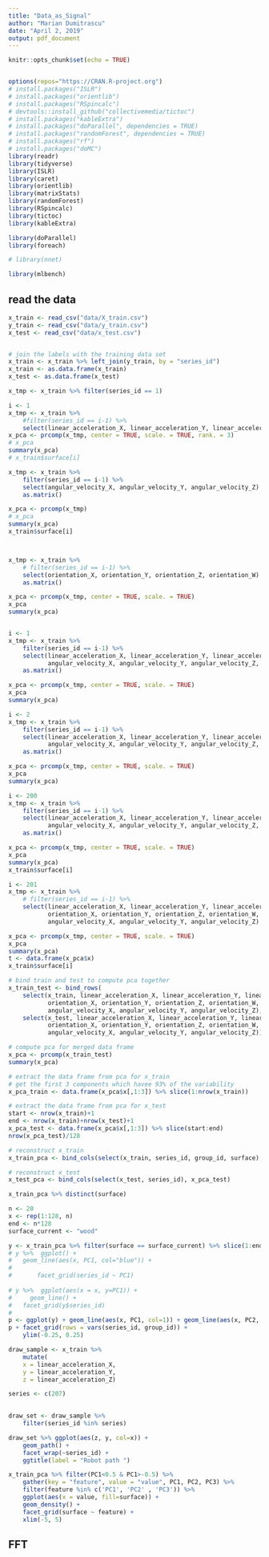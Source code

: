 ```yaml
---
title: "Data_as_Signal"
author: "Marian Dumitrascu"
date: "April 2, 2019"
output: pdf_document
---
```


```r
knitr::opts_chunk$set(echo = TRUE)


options(repos="https://CRAN.R-project.org")
# install.packages("ISLR")
# install.packages("orientlib")
# install.packages("RSpincalc")
# devtools::install_github("collectivemedia/tictoc")
# install.packages("kableExtra")
# install.packages("doParallel", dependencies = TRUE)
# install.packages("randomForest", dependencies = TRUE)
# install.packages("rf")
# install.packages("doMC")
library(readr)
library(tidyverse)
library(ISLR)
library(caret)
library(orientlib)
library(matrixStats)
library(randomForest)
library(RSpincalc)
library(tictoc)
library(kableExtra)

library(doParallel)
library(foreach)

# library(nnet)

library(mlbench)
```


## read the data

```r

x_train <- read_csv("data/X_train.csv")
y_train <- read_csv("data/y_train.csv")
x_test <- read_csv("data/x_test.csv")


# join the labels with the training data set
x_train <- x_train %>% left_join(y_train, by = "series_id")
x_train <- as.data.frame(x_train)
x_test <- as.data.frame(x_test)

```





```r

x_tmp <- x_train %>% filter(series_id == 1)

i <- 1
x_tmp <- x_train %>% 
	#filter(series_id == i-1) %>% 
	select(linear_acceleration_X, linear_acceleration_Y, linear_acceleration_Z) 
x_pca <- prcomp(x_tmp, center = TRUE, scale. = TRUE, rank. = 3)
# x_pca
summary(x_pca)
# x_train$surface[i]

x_tmp <- x_train %>% 
	filter(series_id == i-1) %>% 
	select(angular_velocity_X, angular_velocity_Y, angular_velocity_Z) %>% 
	as.matrix()

x_pca <- prcomp(x_tmp)
# x_pca
summary(x_pca)
x_train$surface[i]



x_tmp <- x_train %>% 
	# filter(series_id == i-1) %>% 
	select(orientation_X, orientation_Y, orientation_Z, orientation_W) %>% 
	as.matrix()

x_pca <- prcomp(x_tmp, center = TRUE, scale. = TRUE)
x_pca
summary(x_pca)


i <- 1
x_tmp <- x_train %>% 
	filter(series_id == i-1) %>% 
	select(linear_acceleration_X, linear_acceleration_Y, linear_acceleration_Z, orientation_X, orientation_Y,
		   angular_velocity_X, angular_velocity_Y, angular_velocity_Z, orientation_Z, orientation_W) %>% 
	as.matrix()

x_pca <- prcomp(x_tmp, center = TRUE, scale. = TRUE)
x_pca
summary(x_pca)
```

```r
i <- 2
x_tmp <- x_train %>% 
	filter(series_id == i-1) %>% 
	select(linear_acceleration_X, linear_acceleration_Y, linear_acceleration_Z, orientation_X, orientation_Y,
		   angular_velocity_X, angular_velocity_Y, angular_velocity_Z, orientation_Z, orientation_W) %>% 
	as.matrix()

x_pca <- prcomp(x_tmp, center = TRUE, scale. = TRUE)
x_pca
summary(x_pca)
```

```r
i <- 200
x_tmp <- x_train %>% 
	filter(series_id == i-1) %>% 
	select(linear_acceleration_X, linear_acceleration_Y, linear_acceleration_Z, orientation_X, orientation_Y,
		   angular_velocity_X, angular_velocity_Y, angular_velocity_Z, orientation_Z, orientation_W) %>% 
	as.matrix()

x_pca <- prcomp(x_tmp, center = TRUE, scale. = TRUE)
x_pca
summary(x_pca)
x_train$surface[i]

```



```r
i <- 201
x_tmp <- x_train %>% 
	# filter(series_id == i-1) %>% 
	select(linear_acceleration_X, linear_acceleration_Y, linear_acceleration_Z, 
		   orientation_X, orientation_Y, orientation_Z, orientation_W,
		   angular_velocity_X, angular_velocity_Y, angular_velocity_Z) # %>% as.matrix()

x_pca <- prcomp(x_tmp, center = TRUE, scale. = TRUE)
x_pca
summary(x_pca)
t <- data.frame(x_pca$x)
x_train$surface[i]

# bind train and test to compute pca together
x_train_test <- bind_rows(
	select(x_train, linear_acceleration_X, linear_acceleration_Y, linear_acceleration_Z, 
		   orientation_X, orientation_Y, orientation_Z, orientation_W,
		   angular_velocity_X, angular_velocity_Y, angular_velocity_Z),
	select(x_test, linear_acceleration_X, linear_acceleration_Y, linear_acceleration_Z, 
		   orientation_X, orientation_Y, orientation_Z, orientation_W,
		   angular_velocity_X, angular_velocity_Y, angular_velocity_Z))

# compute pca for merged data frame
x_pca <- prcomp(x_train_test)
summary(x_pca)

# extract the data frame from pca for x_train
# get the first 3 components which havee 93% of the variability
x_pca_train <- data.frame(x_pca$x[,1:3]) %>% slice(1:nrow(x_train))

# extract the data frame from pca for x_test
start <- nrow(x_train)+1
end <- nrow(x_train)+nrow(x_test)+1
x_pca_test <- data.frame(x_pca$x[,1:3]) %>% slice(start:end)
nrow(x_pca_test)/128

# reconstruct x_train
x_train_pca <- bind_cols(select(x_train, series_id, group_id, surface), x_pca_train)

# reconstruct x_test
x_test_pca <- bind_cols(select(x_test, series_id), x_pca_test)

x_train_pca %>% distinct(surface)
```

```r

n <- 20
x <- rep(1:128, n)
end <- n*128
surface_current <- "wood"

y <- x_train_pca %>% filter(surface == surface_current) %>% slice(1:end)
# y %>%  ggplot() +
# 	geom_line(aes(x, PC1, col="blue")) +
# 
# 		facet_grid(series_id ~ PC1) 
	
# y %>%  ggplot(aes(x = x, y=PC1)) + 
#     geom_line() +
# 	facet_grid(y$series_id)
# 	
p <- ggplot(y) + geom_line(aes(x, PC1, col=1)) + geom_line(aes(x, PC2, col=2)) + geom_line(aes(x, PC3, col=3))
p + facet_grid(rows = vars(series_id, group_id)) +
	ylim(-0.25, 0.25)

```




```r
draw_sample <- x_train %>% 
	mutate(
	x = linear_acceleration_X, 
	y = linear_acceleration_Y, 
	z = linear_acceleration_Z)

series <- c(207)
	

draw_set <- draw_sample %>% 
	filter(series_id %in% series)

draw_set %>% ggplot(aes(z, y, col=x)) +
	geom_path() +
	facet_wrap(~series_id) + 
	ggtitle(label = "Robot path ")
```

```r

x_train_pca %>% filter(PC1<0.5 & PC1>-0.5) %>% 
    gather(key = "feature", value = "value", PC1, PC2, PC3) %>%
    filter(feature %in% c('PC1', 'PC2' , 'PC3')) %>%  
    ggplot(aes(x = value, fill=surface)) + 
    geom_density() +
	facet_grid(surface ~ feature) +
	xlim(-5, 5)


```



## FFT















